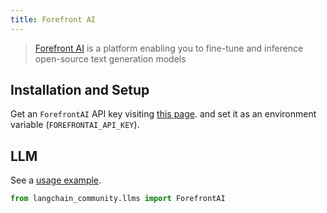```yaml
---
title: Forefront AI
---
```


> [Forefront AI](https://forefront.ai/) is a platform enabling you to
> fine-tune and inference open-source text generation models


## Installation and Setup

Get an `ForefrontAI` API key
visiting [this page](https://accounts.forefront.ai/sign-in?redirect_url=https%3A%2F%2Fforefront.ai%2Fapp%2Fapi-keys).
 and set it as an environment variable (`FOREFRONTAI_API_KEY`).

## LLM

See a [usage example](/oss/javascript/integrations/llms/forefrontai).

```python
from langchain_community.llms import ForefrontAI
```

